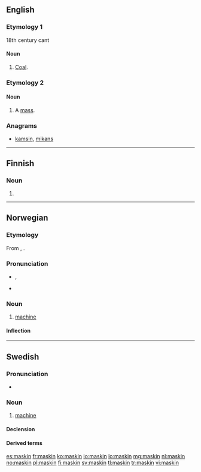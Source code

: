 ==English==

===Etymology 1===
18th century cant
{{etystub}}
====Noun====
{{en-noun|-}}

# [[coal|Coal]].

===Etymology 2===
{{suffix|mass|kin}}

====Noun====
{{en-noun}}

# {{context|Christianity}} A [[mass]].

===Anagrams===
* [[kamsin#English|kamsin]], [[mikans#English|mikans]]

----

==Finnish==

===Noun===
{{head|fi|noun form}}

# {{fi-form of|type=noun|case=genitive|pl=singular|maski}}

----

==Norwegian==

===Etymology===
From {{etyl|grc|no}} {{term|μαχανά|lang=grc}}, {{term|μηχανή|lang=grc}}.

===Pronunciation===
* {{IPA|/mɑʂiːn/|lang=no}}, {{X-SAMPA|/mAs`i:n/|lang=no}}
* {{rhymes|iːn|lang=no}}

===Noun===
{{head|no|noun}}

# [[machine]]

====Inflection====
{{no-noun-infl|nb-class=m1|nn-class=f1|nn-class2=m1}}

----

==Swedish==

===Pronunciation===
* {{audio|Sv-maskin.ogg|audio}}

===Noun===
{{sv-noun|g=c}}

# [[machine]]

====Declension====
{{sv-noun-reg-er}}

====Derived terms====
{{compoundsee|sv}}

[[es:maskin]]
[[fr:maskin]]
[[ko:maskin]]
[[io:maskin]]
[[lo:maskin]]
[[mg:maskin]]
[[nl:maskin]]
[[no:maskin]]
[[pl:maskin]]
[[fi:maskin]]
[[sv:maskin]]
[[tl:maskin]]
[[tr:maskin]]
[[vi:maskin]]